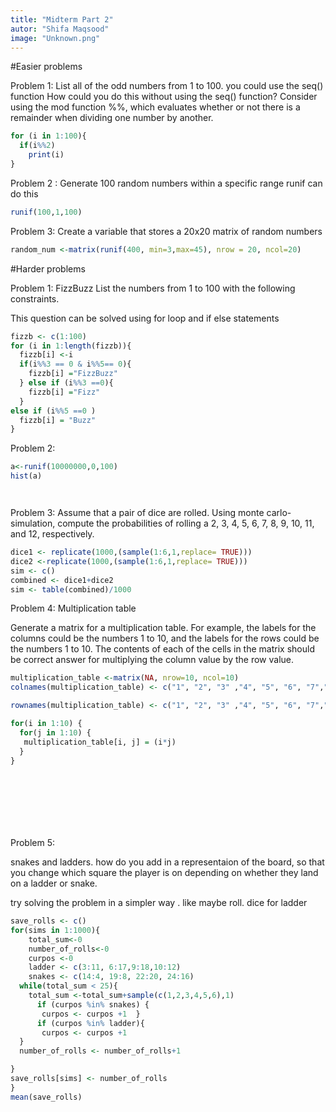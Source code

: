 ```yaml
---
title: "Midterm Part 2"
autor: "Shifa Maqsood"
image: "Unknown.png"
---
```


#Easier problems

Problem 1: List all of the odd numbers from 1 to 100. you could use the seq() function How could you do this without using the seq() function? Consider using the mod function %%, which evaluates whether or not there is a remainder when dividing one number by another.

```r
for (i in 1:100){
  if(i%%2)
    print(i)
}


```

Problem 2 : Generate 100 random numbers within a specific range runif can do this

```r

runif(100,1,100)

```

Problem 3: Create a variable that stores a 20x20 matrix of random numbers

```r
random_num <-matrix(runif(400, min=3,max=45), nrow = 20, ncol=20)


```

#Harder problems

Problem 1: FizzBuzz List the numbers from 1 to 100 with the following constraints.

This question can be solved using for loop and if else statements

```r
fizzb <- c(1:100)
for (i in 1:length(fizzb)){
  fizzb[i] <-i
  if(i%%3 == 0 & i%%5== 0){
    fizzb[i] ="FizzBuzz"
  } else if (i%%3 ==0){
    fizzb[i] ="Fizz"
  }
else if (i%%5 ==0 )
  fizzb[i] = "Buzz"
}


```

Problem 2:

```r

a<-runif(10000000,0,100)
hist(a)




```

Problem 3: Assume that a pair of dice are rolled. Using monte carlo-simulation, compute the probabilities of rolling a 2, 3, 4, 5, 6, 7, 8, 9, 10, 11, and 12, respectively.

```r

dice1 <- replicate(1000,(sample(1:6,1,replace= TRUE)))
dice2 <-replicate(1000,(sample(1:6,1,replace= TRUE)))
sim <- c()
combined <- dice1+dice2
sim <- table(combined)/1000

```

Problem 4: Multiplication table

Generate a matrix for a multiplication table. For example, the labels for the columns could be the numbers 1 to 10, and the labels for the rows could be the numbers 1 to 10. The contents of each of the cells in the matrix should be correct answer for multiplying the column value by the row value.

```r

multiplication_table <-matrix(NA, nrow=10, ncol=10)
colnames(multiplication_table) <- c("1", "2", "3" ,"4", "5", "6", "7","8","9","10")

rownames(multiplication_table) <- c("1", "2", "3" ,"4", "5", "6", "7","8","9","10")

for(i in 1:10) {
  for(j in 1:10) {
   multiplication_table[i, j] = (i*j)
  }
}



  
 

  

```

Problem 5:

snakes and ladders. how do you add in a representaion of the board, so that you change which square the player is on depending on whether they land on a ladder or snake.

try solving the problem in a simpler way . like maybe roll. dice for ladder

```r


save_rolls <- c()
for(sims in 1:1000){
    total_sum<-0
    number_of_rolls<-0
    curpos <-0
    ladder <- c(3:11, 6:17,9:18,10:12)
    snakes <- c(14:4, 19:8, 22:20, 24:16)
  while(total_sum < 25){
    total_sum <-total_sum+sample(c(1,2,3,4,5,6),1)
      if (curpos %in% snakes) {
       curpos <- curpos +1  }
      if (curpos %in% ladder){
       curpos <- curpos +1
  }
  number_of_rolls <- number_of_rolls+1

}
save_rolls[sims] <- number_of_rolls
}
mean(save_rolls)



```
